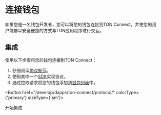 
# 连接钱包

如果您是一名钱包开发者，您可以将您的钱包连接到TON Connect，并使您的用户能够以安全便捷的方式与TON应用程序进行交互。

## 集成

使用以下步骤将您的钱包连接到TON Connect：

1. 仔细阅读[协议规范](/develop/dapps/ton-connect/protocol/)。
2. 使用其中一个[SDK](/v3/guidelines/ton-connect/guidelines/developers)实现协议。
3. 通过拉取请求将您的钱包添加到[钱包列表](https://github.com/ton-blockchain/wallets-list)中。

<Button href="/develop/dapps/ton-connect/protocol/" colorType={'primary'} sizeType={'sm'}>

开始集成

</Button>
